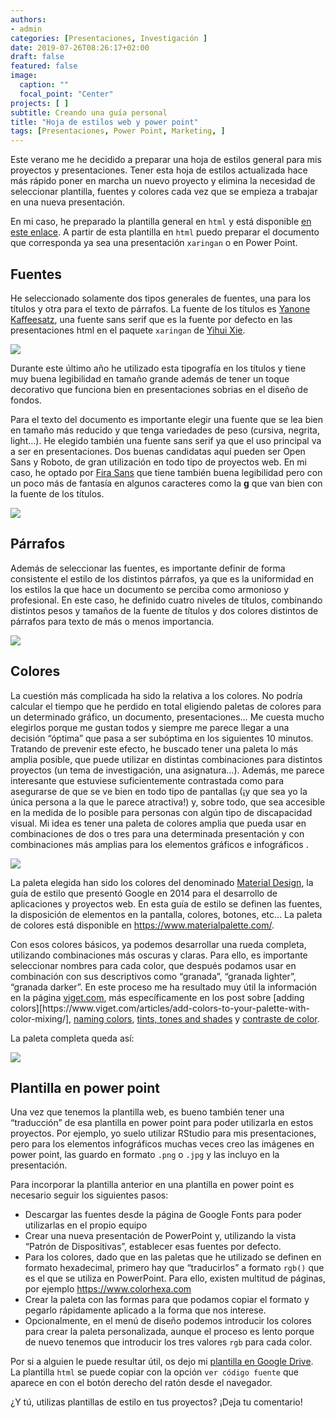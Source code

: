 ```yaml
---
authors:
- admin
categories: [Presentaciones, Investigación ]
date: 2019-07-26T08:26:17+02:00
draft: false
featured: false
image:
  caption: ""
  focal_point: "Center"
projects: [ ]
subtitle: Creando una guía personal
title: "Hoja de estilos web y power point"
tags: [Presentaciones, Power Point, Marketing, ]
---
```


Este verano me he decidido a preparar una hoja de estilos general para mis proyectos y presentaciones. Tener esta hoja de estilos actualizada hace más rápido poner en marcha un nuevo proyecto y elimina la necesidad de seleccionar plantilla, fuentes y colores cada vez que se empieza a trabajar en una nueva presentación.

En mi caso, he preparado la plantilla general en `html` y está disponible [en este enlace](http://mcortinas_styles_cheatsheet.updog.co/). A partir de esta plantilla en `html` puedo preparar el documento que corresponda ya sea una presentación `xaringan` o en Power Point.

## Fuentes

He seleccionado solamente dos tipos generales de fuentes, una para los títulos y otra para el texto de párrafos. La fuente de los títulos es  [Yanone Kaffeesatz](https://fonts.google.com/specimen/Yanone+Kaffeesatz), una fuente sans serif que es la fuente por defecto en las presentaciones html en el paquete `xaringan` de [Yihui Xie](https://slides.yihui.name/xaringan/).

![](yanone.png)

Durante este último año he utilizado esta tipografía en los títulos y tiene muy buena legibilidad en tamaño grande además de tener un toque decorativo que funciona bien en presentaciones sobrias en el diseño de fondos. 

Para el texto del documento es importante elegir una fuente que se lea bien en tamaño más reducido y que tenga variedades de peso (cursiva, negrita, light...). He elegido también una fuente sans serif ya que el uso principal va a ser en presentaciones. Dos buenas candidatas aquí pueden ser Open Sans y Roboto, de gran utilización en todo tipo de proyectos web. En mi caso, he optado por [Fira Sans](https://fonts.google.com/specimen/Fira+Sans) que tiene también buena legibilidad pero con un poco más de fantasía en algunos caracteres como la **g** que van bien con la fuente de los títulos.

![](fira.png)

## Párrafos

Además de seleccionar las fuentes, es importante definir de forma consistente el estilo de los distintos párrafos, ya que es la uniformidad en los estilos la que hace un documento se perciba como armonioso y profesional. En este caso, he definido cuatro niveles de títulos, combinando distintos pesos y tamaños de la fuente de títulos y dos colores distintos de párrafos para texto de más o menos importancia.

![](paragraphs.png)

## Colores

La cuestión más complicada ha sido la relativa a los colores. No podría calcular el tiempo que he perdido en total eligiendo paletas de colores para un determinado gráfico, un documento, presentaciones... Me cuesta mucho elegirlos porque me gustan todos y siempre me parece llegar a una decisión "óptima" que pasa a ser subóptima en los siguientes 10 minutos. Tratando de prevenir este efecto, he buscado tener una paleta lo más amplia posible, que puede utilizar en distintas combinaciones para distintos proyectos (un tema de investigación, una asignatura...). Además, me parece interesante que estuviese suficientemente contrastada como para asegurarse de que se ve bien en todo tipo de pantallas (¡y que sea yo la única persona a la que le parece atractiva!) y, sobre todo, que sea accesible en la medida de lo posible para personas con algún tipo de discapacidad visual.  Mi idea es tener una paleta de colores amplia que pueda usar en combinaciones de dos o tres para una determinada presentación y con combinaciones más amplias para los elementos gráficos e infográficos . 

![](paleta.jpg)

La paleta elegida han sido los colores del denominado [Material Design](https://material.io/design/), la guía de estilo que presentó Google en 2014 para el desarrollo de aplicaciones y proyectos web. En esta guía de estilo se definen las fuentes, la disposición de elementos en la pantalla, colores, botones, etc... La paleta de colores está disponible en [https://www.materialpalette.com/](https://www.materialpalette.com/).

Con esos colores básicos, ya podemos desarrollar una rueda completa, utilizando combinaciones más oscuras y claras. Para ello, es importante seleccionar nombres para cada color, que después podamos usar en combinación con sus descriptivos como "granada", "granada lighter", "granada darker". En este proceso me ha resultado muy útil la información en la página [viget.com]([https://www.viget.com](https://www.viget.com/)), más específicamente en los post sobre [adding colors][https://www.viget.com/articles/add-colors-to-your-palette-with-color-mixing/], [naming colors](https://www.viget.com/articles/add-colors-to-your-palette-with-color-mixing/), [tints, tones and shades](https://www.viget.com/articles/tints-tones-shades/) y [contraste de color](https://www.viget.com/articles/color-contrast/).

La paleta completa queda así:

![](paletacompleta.png)

## Plantilla en power point

Una vez que tenemos la plantilla web, es bueno también tener una "traducción" de esa plantilla en power point para poder utilizarla en estos proyectos. Por ejemplo, yo suelo utilizar RStudio para mis presentaciones, pero para los elementos infográficos muchas veces creo las imágenes en power point, las guardo en formato `.png` o `.jpg` y las incluyo en la presentación.

Para incorporar la plantilla anterior en una plantilla en power point es necesario seguir los siguientes pasos:

- Descargar las fuentes desde la página de Google Fonts para poder utilizarlas en el propio equipo
- Crear una nueva presentación de PowerPoint y, utilizando la vista "Patrón de Dispositivas", establecer esas fuentes por defecto.
- Para los colores, dado que en las paletas que he utilizado se definen en formato hexadecimal, primero hay que "traducirlos" a formato `rgb()` que es el que se utiliza en PowerPoint. Para ello, existen multitud de páginas, por ejemplo [https://www.colorhexa.com](https://www.colorhexa.com/f44336)
- Crear la paleta con las formas para que podamos copiar el formato y pegarlo rápidamente aplicado a la forma que nos interese.
- Opcionalmente, en el menú de diseño podemos introducir los colores para crear la paleta personalizada, aunque el proceso es lento porque de nuevo tenemos que introducir los tres valores `rgb` para cada color.

Por si a alguien le puede resultar útil, os dejo mi [plantilla en Google Drive](https://drive.google.com/file/d/1AjVbCoBDSCuFPwHZRgDaV6bdzTfTzbUY/view?usp=sharing). La plantilla `html` se puede copiar con la opción `ver código fuente` que aparece en con el botón derecho del ratón desde el navegador. 

¿Y tú, utilizas plantillas de estilo en tus proyectos? ¡Deja tu comentario!

